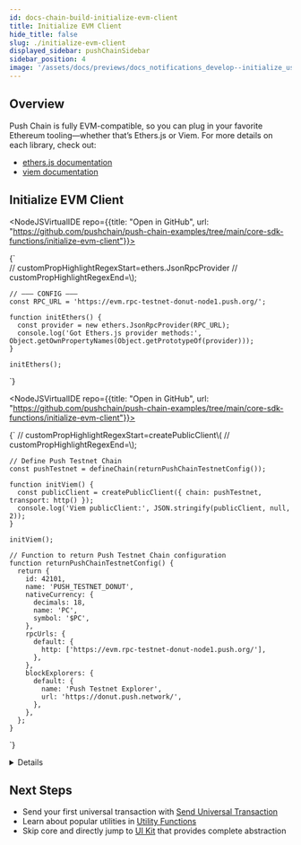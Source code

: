 ```yaml
---
id: docs-chain-build-initialize-evm-client
title: Initialize EVM Client
hide_title: false
slug: ./initialize-evm-client
displayed_sidebar: pushChainSidebar
sidebar_position: 4
image: '/assets/docs/previews/docs_notifications_develop--initialize_user.png'
---
```


<head>
  <title>Initialize EVM Client | Build | Push Chain Docs</title>
</head>


<!-- Content Start -->

## Overview

Push Chain is fully EVM-compatible, so you can plug in your favorite Ethereum tooling—whether that’s Ethers.js or Viem. For more details on each library, check out:

- [ethers.js documentation](https://docs.ethers.org/)
- [viem documentation](https://viem.sh/)

## Initialize EVM Client

<Tabs className="liveplaytab" groupId="initialize-evm-client">
  <TabItem value="ethers_v6" label="Ethers (v6)" default>

<NodeJSVirtualIDE repo={{title: "Open in GitHub", url: "https://github.com/pushchain/push-chain-examples/tree/main/core-sdk-functions/initialize-evm-client"}}>

{`    
    // customPropHighlightRegexStart=ethers\.JsonRpcProvider
    // customPropHighlightRegexEnd=\\);

    // ——— CONFIG ———
    const RPC_URL = 'https://evm.rpc-testnet-donut-node1.push.org/';

    function initEthers() {
      const provider = new ethers.JsonRpcProvider(RPC_URL);
      console.log('Got Ethers.js provider methods:', Object.getOwnPropertyNames(Object.getPrototypeOf(provider)));
    }

    initEthers();
`}

</NodeJSVirtualIDE>

  </TabItem>
  <TabItem value="viem" label="Viem">

<NodeJSVirtualIDE repo={{title: "Open in GitHub", url: "https://github.com/pushchain/push-chain-examples/tree/main/core-sdk-functions/initialize-evm-client"}}>

{`
    // customPropHighlightRegexStart=createPublicClient\\(
    // customPropHighlightRegexEnd=\\);
  
    // Define Push Testnet Chain
    const pushTestnet = defineChain(returnPushChainTestnetConfig());

    function initViem() {
      const publicClient = createPublicClient({ chain: pushTestnet, transport: http() });
      console.log('Viem publicClient:', JSON.stringify(publicClient, null, 2));
    }

    initViem();

    // Function to return Push Testnet Chain configuration
    function returnPushChainTestnetConfig() {
      return {
        id: 42101,
        name: 'PUSH_TESTNET_DONUT',
        nativeCurrency: {
          decimals: 18,
          name: 'PC',
          symbol: '$PC',
        },
        rpcUrls: {
          default: {
            http: ['https://evm.rpc-testnet-donut-node1.push.org/'],
          },
        },
        blockExplorers: {
          default: {
            name: 'Push Testnet Explorer',
            url: 'https://donut.push.network/',
          },
        },
      };
    }

`}

</NodeJSVirtualIDE>

  </TabItem>
</Tabs>

<Details summary="Live Playground: Fetch a Transaction by Hash" className="alert alert--live-play alert-top-pad-20">

<Tabs className="liveplaytab" groupId="initialize-evm-client">
  <TabItem value="ethers_v6" label="Ethers (v6)" default>

<NodeJSVirtualIDE repo={{title: "Open in GitHub", url: "https://github.com/pushchain/push-chain-examples/tree/main/core-sdk-functions/initialize-evm-client"}}>

{`
    // customPropHighlightRegexStart=provider\.getTransaction
    // customPropHighlightRegexEnd=\\);

    async function fetchTxEthers() {
      const provider = new ethers.JsonRpcProvider('https://evm.rpc-testnet-donut-node1.push.org/');
      const txHash   = '0x4627fd2eca321d5fd007995c94af636e5e332760f50fbd8e3426ad0c67543dad';
      const tx       = await provider.getTransaction(txHash);
      console.log('Transaction:', JSON.stringify(tx, null, 2));
    }

    console.log('Fetching transaction...');
    await fetchTxEthers().catch(console.error);
`}

</NodeJSVirtualIDE>

  </TabItem>
  <TabItem value="viem" label="Viem">

<NodeJSVirtualIDE repo={{title: "Open in GitHub", url: "https://github.com/pushchain/push-chain-examples/tree/main/core-sdk-functions/initialize-evm-client"}}>

{`
    // customPropHighlightRegexStart=client\.getTransaction
    // customPropHighlightRegexEnd=\\);

    // Define Push Testnet Chain
    const pushTestnet = defineChain(returnPushChainTestnetConfig());

    async function fetchTxViem() {
      const client      = createPublicClient({ chain: pushTestnet, transport: http() });
      const txHash      = '0x4627fd2eca321d5fd007995c94af636e5e332760f50fbd8e3426ad0c67543dad';
      const tx          = await client.getTransaction({ hash: txHash });
      console.log('Transaction:', JSON.stringify(tx, null, 2));
    }

    console.log('Fetching transaction...');
    await fetchTxViem().catch(console.error);

    // Function to return Push Testnet Chain configuration
    function returnPushChainTestnetConfig() {
      return {
        id: 42101,
        name: 'PUSH_TESTNET_DONUT',
        nativeCurrency: {
          decimals: 18,
          name: 'PC',
          symbol: '$PC',
        },
        rpcUrls: {
          default: {
            http: ['https://evm.rpc-testnet-donut-node1.push.org/'],
          },
        },
        blockExplorers: {
          default: {
            name: 'Push Testnet Explorer',
            url: 'https://donut.push.network/',
          },
        },
      };
    }

`}

</NodeJSVirtualIDE>

  </TabItem>
</Tabs>

</Details>

## Next Steps

- Send your first universal transaction with [Send Universal Transaction](/docs/chain/build/send-universal-transaction)
- Learn about popular utilities in [Utility Functions](/docs/chain/build/utility-functions)  
- Skip core and directly jump to [UI Kit](/docs/chain/ui-kit) that provides complete abstraction